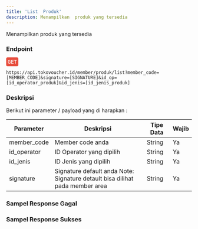 ```yaml
---
title: 'List  Produk'
description: Menampilkan  produk yang tersedia
---
```



Menampilkan produk yang tersedia

### Endpoint
<div style="font-family:monospace;margin-bottom:12px;">
<span style="color:white;background:#e74c3c;border-radius: 4px;padding: 4px;">GET</span>
</div>

```
https://api.tokovoucher.id/member/produk/list?member_code=[MEMBER_CODE]&signature=[SIGNATURE]&id_op=[id_operator_produk]&id_jenis=[id_jenis_produk]
```

### Deskripsi
Berikut ini parameter / payload yang di harapkan :


| Parameter   | Deskripsi                                                                                                              | Tipe Data | Wajib |
|-------------|------------------------------------------------------------------------------------------------------------------------|-----------|-------|
| member_code | Member code anda                                                                                                       | String    | Ya    |
| id_operator | ID Operator  yang dipilih                                                                                                      | String    | Ya    |
| id_jenis | ID Jenis yang dipilih                                                                                                    | String    | Ya    |
| signature   | Signature default anda Note: Signature detault bisa dilihat pada member area | String    | Ya    |

### Sampel Response Gagal

### Sampel Response Sukses
